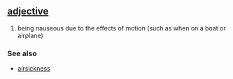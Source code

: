 == [[adjective]] ==
# being nauseous due to the effects of motion (such as when on a boat or airplane)

===  See also ===
*[[airsickness]]